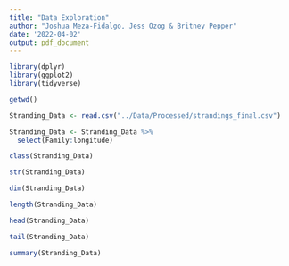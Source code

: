 ```yaml
---
title: "Data Exploration"
author: "Joshua Meza-Fidalgo, Jess Ozog & Britney Pepper"
date: '2022-04-02'
output: pdf_document
---
```


```r
library(dplyr)
library(ggplot2)
library(tidyverse)

getwd()

Stranding_Data <- read.csv("../Data/Processed/strandings_final.csv")

Stranding_Data <- Stranding_Data %>%
  select(Family:longitude)
```


```r
class(Stranding_Data)

str(Stranding_Data)

dim(Stranding_Data)

length(Stranding_Data)
```

```r
head(Stranding_Data)

tail(Stranding_Data)
```

```r
summary(Stranding_Data)
```










